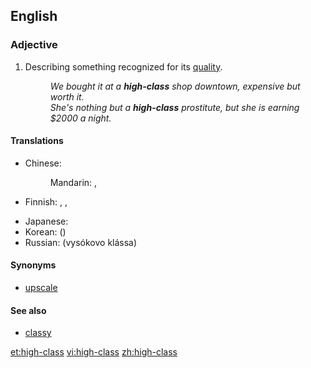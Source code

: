 ==English==

===Adjective===
{{en-adj}}

# Describing something recognized for its [[quality]].
#: ''We bought it at a '''high-class''' shop downtown, expensive but worth it.''
#: ''She's nothing but a '''high-class''' prostitute, but she is earning $2000 a night.''

====Translations====
{{trans-top|recognized for quality}}
* Chinese:
*: Mandarin: {{t-|cmn|高級|sc=Hani}}, {{t-|cmn|高级|tr=gāojí|sc=Hani}}
* Finnish: {{t|fi|korkealaatuinen}}, {{t|fi|korkealuokkainen}}, {{t|fi|laadukas}}
{{trans-mid}}
* Japanese: {{t|ja|高級|tr=こうきゅうな, kōkyū-na|alt=高級な|sc=Jpan}}
* Korean: {{t|ko|고급|tr=gogeup|sc=Kore}} ({{t|ko|高級|sc=Kore}})
* Russian: {{l|ru|высокий|высокого}} {{l|ru|класс|класса}} (vysókovo klássa)
{{trans-bottom}}

====Synonyms====
* [[upscale]]

====See also====
* [[classy]]

[[et:high-class]]
[[vi:high-class]]
[[zh:high-class]]